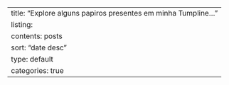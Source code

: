 ---
title: "Explore alguns papiros presentes em minha Tumpline..."
listing:
  contents: posts
  sort: "date desc"
  type: default
  categories: true
---